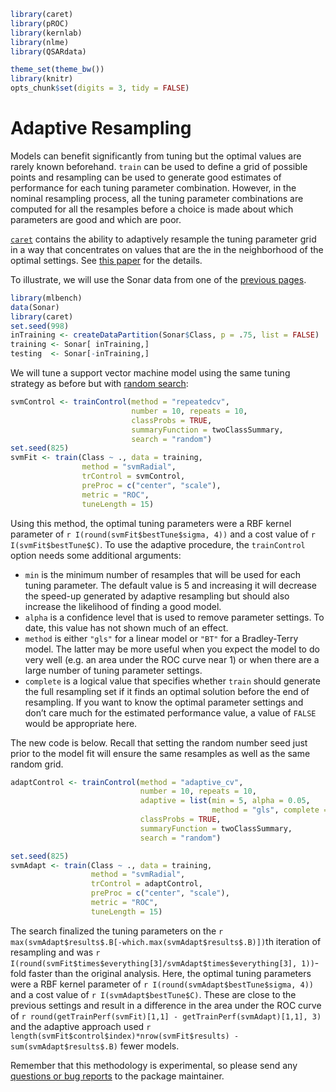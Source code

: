 ```r
library(caret)
library(pROC)
library(kernlab)
library(nlme)
library(QSARdata)

theme_set(theme_bw())
library(knitr)
opts_chunk$set(digits = 3, tidy = FALSE)

```
# Adaptive Resampling

Models can benefit significantly from tuning but the optimal values are rarely known beforehand. `train` can be used to define a grid of possible points and resampling can be used to generate good estimates of performance for each tuning parameter combination. However, in the nominal resampling process, all the tuning parameter combinations are computed for all the resamples before a choice is made about which parameters are good and which are poor.

[`caret`](http://cran.r-project.org/web/packages/caret/index.html) contains the ability to adaptively resample the tuning parameter grid in a way that concentrates on values that are the in the neighborhood of the optimal settings. See [this paper](http://arxiv.org/abs/1405.6974) for the details.

To illustrate, we will use the Sonar data from one of the [previous pages](https://topepo.github.io/caret/model-training-and-tuning.html#tune). 

```r
library(mlbench)
data(Sonar)
library(caret)
set.seed(998)
inTraining <- createDataPartition(Sonar$Class, p = .75, list = FALSE)
training <- Sonar[ inTraining,]
testing  <- Sonar[-inTraining,]
```

We will tune a support vector machine model using the same tuning strategy as before but with [random search](https://topepo.github.io/caret/random-hyperparameter-search.html): 

```r
svmControl <- trainControl(method = "repeatedcv",
                           number = 10, repeats = 10,
                           classProbs = TRUE,
                           summaryFunction = twoClassSummary,
                           search = "random")
set.seed(825)
svmFit <- train(Class ~ ., data = training,
                method = "svmRadial", 
                trControl = svmControl, 
                preProc = c("center", "scale"),
                metric = "ROC",
                tuneLength = 15)
```

Using this method, the optimal tuning parameters were a RBF kernel parameter of `r I(round(svmFit$bestTune$sigma, 4))` and a cost value of `r I(svmFit$bestTune$C)`. To use the adaptive procedure, the `trainControl` option needs some additional arguments:

 - `min` is the minimum number of resamples that will be used for each tuning parameter. The default value is 5 and increasing it will decrease the speed-up generated by adaptive resampling but should also increase the likelihood of finding a good model.
 - `alpha` is a confidence level that is used to remove parameter settings. To date, this value has not shown much of an effect.
 - `method` is either `"gls"` for a linear model or `"BT"` for a Bradley-Terry model. The latter may be more useful when you expect the model to do very well (e.g. an area under the ROC curve near 1) or when there are a large number of tuning parameter settings.
 - `complete` is a logical value that specifies whether `train` should generate the full resampling set if it finds an optimal solution before the end of resampling. If you want to know the optimal parameter settings and don't care much for the estimated performance value, a value of `FALSE` would be appropriate here.

The new code is below. Recall that setting the random number seed just prior to the model fit will ensure the same resamples as well as the same random grid.

```r
adaptControl <- trainControl(method = "adaptive_cv",
                             number = 10, repeats = 10,
                             adaptive = list(min = 5, alpha = 0.05, 
                                             method = "gls", complete = TRUE),
                             classProbs = TRUE,
                             summaryFunction = twoClassSummary,
                             search = "random")

set.seed(825)
svmAdapt <- train(Class ~ ., data = training,
                  method = "svmRadial", 
                  trControl = adaptControl, 
                  preProc = c("center", "scale"),
                  metric = "ROC",
                  tuneLength = 15)
```

The search finalized the tuning parameters on the `r max(svmAdapt$results$.B[-which.max(svmAdapt$results$.B)])`th iteration of resampling and was `r I(round(svmFit$times$everything[3]/svmAdapt$times$everything[3], 1))`-fold faster than the original analysis. Here, the optimal tuning parameters were a RBF kernel parameter of `r I(round(svmAdapt$bestTune$sigma, 4))` and a cost value of `r I(svmAdapt$bestTune$C)`. These are close to the previous settings and result in a difference in the area under the ROC curve of `r round(getTrainPerf(svmFit)[1,1] - getTrainPerf(svmAdapt)[1,1], 3)` and the adaptive approach used `r length(svmFit$control$index)*nrow(svmFit$results) - sum(svmAdapt$results$.B)` fewer models.  

Remember that this methodology is experimental, so please send any [questions or bug reports](https://github.com/topepo/caret/issues) to the package maintainer.
